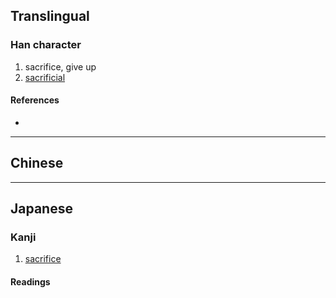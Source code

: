 {{also|犧}}
{{character info}}
==Translingual==
{{Han simplified forms|犧|犠|牺}}

===Han character===
{{Han char|rn=93|rad=牛|as=13|sn=17|four=|canj=HQTGI|ids=⿰牜義}}

# sacrifice, give up
# [[sacrificial]]

====References====
* {{Han ref|kx=0704.321|dkj=20190|dj=1117.170|hdz=31820.221|uh=72A0|ud=29344}}

----

==Chinese==
{{zh-see|犧}}

----

==Japanese==
{{ja-kanji forms|犠|犧}}

===Kanji===
{{ja-kanji|grade=c|rs=牛13|kyu=犧}}

# [[sacrifice]]

====Readings====
{{ja-readings
|goon=き
|kanyoon=ぎ
|kun=いけにえ-<いけにへ-
}}
